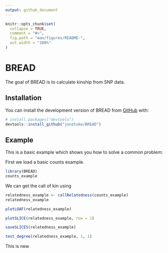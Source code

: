 ```yaml
---
output: github_document
---
```


<!-- README.md is generated from README.Rmd. Please edit that file -->

```r
knitr::opts_chunk$set(
  collapse = TRUE,
  comment = "#>",
  fig.path = "man/figures/README-",
  out.width = "100%"
)
```

# BREAD

<!-- badges: start -->
<!-- badges: end -->

The goal of BREAD is to calculate kinship from SNP data. 

## Installation

You can install the development version of BREAD from [GitHub](https://github.com/) with:

``` r
# install.packages("devtools")
devtools::install_github("jonotuke/BREAD")
```

## Example

This is a basic example which shows you how to solve a common problem:

First we load a basic counts example. 

```r
library(BREAD)
counts_example
```

We can get the call of kin using

```r
relatedness_example <- callRelatedness(counts_example)
relatedness_example
```

```r
plotLOAF(relatedness_example)
```

```r
plotSLICE(relatedness_example, row = 1)
```

```r
saveSLICES(relatedness_example)
```

```r
test_degree(relatedness_example, 1, 1)
```

This is new


